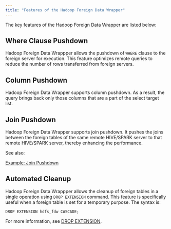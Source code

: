 ```yaml
---
title: "Features of the Hadoop Foreign Data Wrapper"
---
```


<div id="features_of_hdfs_fdw" class="registered_link"></div>

The key features of the Hadoop Foreign Data Wrapper are listed below:

## Where Clause Pushdown

Hadoop Foreign Data Wrappper allows the pushdown of `WHERE` clause to the foreign server for execution. This feature optimizes remote queries to reduce the number of rows transferred from foreign servers.

## Column Pushdown

Hadoop Foreign Data Wrapper supports column pushdown. As a result, the query brings back only those columns that are a part of the select target list.

## Join Pushdown

Hadoop Foreign Data Wrapper supports join pushdown. It pushes the joins between the foreign tables of the same remote HIVE/SPARK server to that remote HIVE/SPARK server, thereby enhancing the performance.

See also:

[Example: Join Pushdown](10a_example_join_pushdown)

## Automated Cleanup

Hadoop Foreign Data Wrappper allows the cleanup of foreign tables in a single operation using `DROP EXTENSION` command. This feature is specifically useful when a foreign table is set for a temporary purpose. The syntax is:

`DROP EXTENSION hdfs_fdw CASCADE;`

For more information, see [DROP EXTENSION](https://www.postgresql.org/docs/current/sql-dropextension.html).
